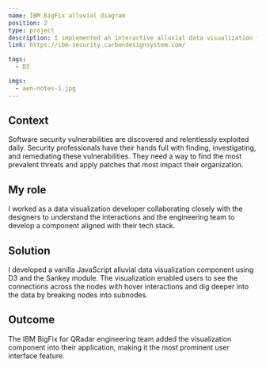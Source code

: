 ```yaml
---
name: IBM BigFix alluvial diagram
position: 2
type: project
description: I implemented an interactive alluvial data visualization for security analysts to identify the most impactful system patches on the infrastructure.
link: https://ibm-security.carbondesignsystem.com/

tags:
  - D3

imgs:
  - aen-notes-1.jpg
---
```


## Context

Software security vulnerabilities are discovered and relentlessly exploited daily. Security professionals have their hands full with finding, investigating, and remediating these vulnerabilities. They need a way to find the most prevalent threats and apply patches that most impact their organization.

## My role

I worked as a data visualization developer collaborating closely with the designers to understand the interactions and the engineering team to develop a component aligned with their tech stack.

## Solution

I developed a vanilla JavaScript alluvial data visualization component using D3 and the Sankey module. The visualization enabled users to see the connections across the nodes with hover interactions and dig deeper into the data by breaking nodes into subnodes.

## Outcome

The IBM BigFix for QRadar engineering team added the visualization component into their application, making it the most prominent user interface feature.
